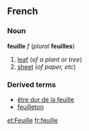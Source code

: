==French==
===Noun===
'''feuille''' ''f'' (''plural'' '''feuilles''')

#[[leaf]] (''of a plant or tree'')
#[[sheet]] (''of paper, etc'')

===Derived terms===
*[[être dur de la feuille]]
*[[feuilleton]]

[[et:Feuille]]
[[fr:feuille]]